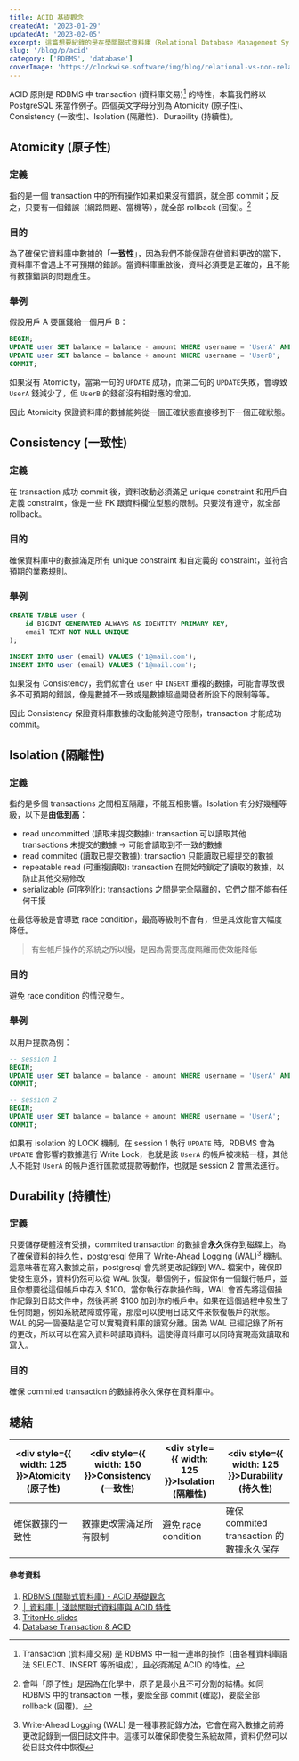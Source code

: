 ```yaml
---
title: ACID 基礎觀念
createdAt: '2023-01-29'
updatedAt: '2023-02-05'
excerpt: 這篇想要紀錄的是在學關聯式資料庫（Relational Database Management System, RDDMS）或是面試中很常會碰到的專有名詞 —— ACID。
slug: '/blog/p/acid'
category: ['RDBMS', 'database']
coverImage: 'https://clockwise.software/img/blog/relational-vs-non-relational-databases-advantages-and-disadvantages/header-background.jpg'
---
```


ACID 原則是 RDBMS 中 transaction (資料庫交易)[^1] 的特性，本篇我們將以 PostgreSQL 來當作例子。四個英文字母分別為
Atomicity (原子性)、Consistency (一致性)、Isolation (隔離性)、Durability (持續性)。

[^1]: Transaction (資料庫交易) 是 RDBMS 中一組一連串的操作（由各種資料庫語法 SELECT、INSERT 等所組成），且必須滿足 ACID 的特性。

## Atomicity (原子性)

### 定義

指的是一個 transaction 中的所有操作如果如果沒有錯誤，就全部 commit；反之，只要有一個錯誤（網路問題、當機等），就全部 rollback (回復)。[^2]

[^2]: 會叫「原子性」是因為在化學中，原子是最小且不可分割的結構。如同 RDBMS 中的 transaction 一樣，要麽全部 commit (確認)，要麼全部 rollback (回覆)。

### 目的

為了確保它資料庫中數據的「**一致性**」，因為我們不能保證在做資料更改的當下，資料庫不會遇上不可預期的錯誤。當資料庫重啟後，資料必須要是正確的，且不能有數據錯誤的問題產生。

### 舉例

假設用戶 A 要匯錢給一個用戶 B：

```sql
BEGIN;
UPDATE user SET balance = balance - amount WHERE username = 'UserA' AND balance >= amount;
UPDATE user SET balance = balance + amount WHERE username = 'UserB';
COMMIT;
```

如果沒有 Atomicity，當第一句的 `UPDATE` 成功，而第二句的 `UPDATE`失敗，會導致 `UserA` 錢減少了，但
`UserB` 的錢卻沒有相對應的增加。

因此 Atomicity 保證資料庫的數據能夠從一個正確狀態直接移到下一個正確狀態。

## Consistency (一致性)

### 定義

在 transaction 成功 commit 後，資料改動必須滿足 unique constraint 和用戶自定義 constraint，像是一些 FK
跟資料欄位型態的限制。只要沒有遵守，就全部 rollback。

### 目的

確保資料庫中的數據滿足所有 unique constraint 和自定義的 constraint，並符合預期的業務規則。

### 舉例

```sql
CREATE TABLE user (
    id BIGINT GENERATED ALWAYS AS IDENTITY PRIMARY KEY,
    email TEXT NOT NULL UNIQUE
);

INSERT INTO user (email) VALUES ('1@mail.com');
INSERT INTO user (email) VALUES ('1@mail.com');
```

如果沒有 Consistency，我們就會在 `user` 中 `INSERT`
重複的數據，可能會導致很多不可預期的錯誤，像是數據不一致或是數據超過開發者所設下的限制等等。

因此 Consistency 保證資料庫數據的改動能夠遵守限制，transaction 才能成功 commit。

## Isolation (隔離性)

### 定義

指的是多個 transactions 之間相互隔離，不能互相影響。Isolation 有分好幾種等級，以下是**由低到高**：

- read uncommitted (讀取未提交數據): transaction 可以讀取其他 transactions 未提交的數據 → 可能會讀取到不一致的數據
- read commited (讀取已提交數據): transaction 只能讀取已經提交的數據
- repeatable read (可重複讀取): transaction 在開始時鎖定了讀取的數據，以防止其他交易修改
- serializable (可序列化): transactions 之間是完全隔離的，它們之間不能有任何干擾

在最低等級是會導致 race condition，最高等級則不會有，但是其效能會大幅度降低。

> 有些帳戶操作的系統之所以慢，是因為需要高度隔離而使效能降低

### 目的

避免 race condition 的情況發生。

### 舉例

以用戶提款為例：

```sql
-- session 1
BEGIN;
UPDATE user SET balance = balance - amount WHERE username = 'UserA' AND balance >= amount;
COMMIT;

-- session 2
BEGIN;
UPDATE user SET balance = balance + amount WHERE username = 'UserA';
COMMIT;
```

如果有 isolation 的 LOCK 機制，在 session 1 執行 `UPDATE` 時，RDBMS 會為 `UPDATE` 會影響的數據進行 Write
Lock，也就是該 `UserA` 的帳戶被凍結一樣，其他人不能對 `UserA` 的帳戶進行匯款或提款等動作，也就是 session 2 會無法進行。

## Durability (持續性)

### 定義

只要儲存硬體沒有受損，commited transaction 的數據會**永久**保存到磁碟上。為了確保資料的持久性，postgresql 使用了 Write-Ahead Logging (WAL)[^3] 機制。這意味著在寫入數據之前，postgresql
會先將更改記錄到 WAL 檔案中，確保即使發生意外，資料仍然可以從 WAL 恢復。舉個例子，假設你有一個銀行帳戶，並且你想要從這個帳戶中存入
$100。當你執行存款操作時，WAL 會首先將這個操作記錄到日誌文件中，然後再將 $100 加到你的帳戶中。如果在這個過程中發生了任何問題，例如系統故障或停電，那麼可以使用日誌文件來恢復帳戶的狀態。WAL
的另一個優點是它可以實現資料庫的讀寫分離。因為 WAL 已經記錄了所有的更改，所以可以在寫入資料時讀取資料。這使得資料庫可以同時實現高效讀取和寫入。

[^3]: Write-Ahead Logging (WAL) 是一種事務記錄方法，它會在寫入數據之前將更改記錄到一個日誌文件中。這樣可以確保即使發生系統故障，資料仍然可以從日誌文件中恢復

### 目的

確保 commited transaction 的數據將永久保存在資料庫中。

## 總結

| <div style={{ width: 125 }}>Atomicity (原子性)</div> | <div style={{ width: 150 }}>Consistency (一致性)</div> | <div style={{ width: 125 }}>Isolation (隔離性)</div> | <div style={{ width: 125 }}>Durability (持久性)</div> |
| ---------------------------------------------------- | ------------------------------------------------------ | ---------------------------------------------------- | ----------------------------------------------------- |
| 確保數據的一致性                                     | 數據更改需滿足所有限制                                 | 避免 race condition                                  | 確保 commited transaction 的數據永久保存              |

#### 參考資料

1. [RDBMS (關聯式資料庫) - ACID 基礎觀念](https://blog.kennycoder.io/2020/01/21/RDBMS-%E9%97%9C%E8%81%AF%E5%BC%8F%E8%B3%87%E6%96%99%E5%BA%AB-ACID%E5%9F%BA%E7%A4%8E%E8%A7%80%E5%BF%B5/)
2. [│ 資料庫 │ 淺談關聯式資料庫與 ACID 特性](https://medium.com/appxtech/%E8%B3%87%E6%96%99%E5%BA%AB-%E6%B7%BA%E8%AB%87%E9%97%9C%E8%81%AF%E5%BC%8F%E8%B3%87%E6%96%99%E5%BA%AB%E8%88%87acid%E7%89%B9%E6%80%A7-83a1b4178981)
3. [TritonHo slides](https://github.com/TritonHo/slides)
4. [Database Transaction & ACID](https://oldmo860617.medium.com/database-transaction-acid-156a3b75845e)
